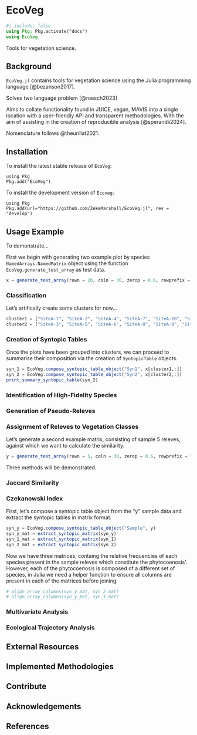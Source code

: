 # EcoVeg

```julia
#| include: false
using Pkg; Pkg.activate("docs")
using EcoVeg
```

Tools for vegetation science.

## Background

`EcoVeg.jl` contains tools for vegetation science using the Julia programming language [@bezanson2017].

Solves two language problem [@roesch2023]

Aims to collate functionality found in JUICE, vegan, MAVIS into a single location with a user-friendly API and transparent methodologies. With the aim of assisting in the creation of reproducible analysis [@sperandii2024].

Nomenclature follows @theurillat2021.


## Installation 

To install the latest stable release of `EcoVeg`:

```.julia
using Pkg
Pkg.add("EcoVeg")
```

To install the development version of `Ecoveg`:

```.julia
using Pkg
Pkg.add(url="https://github.com/ZekeMarshall/EcoVeg.jl", rev = "develop")
```

## Usage Example 

To demonstrate...

First we begin with generating two example plot by species `NamedArrays.NamedMatrix` object using the function `EcoVeg.generate_test_array` as test data.

```julia
x = generate_test_array(rown = 20, coln = 30, zerop = 0.6, rowprefix = "SiteA-", colprefix = "Species")
```

### Classification

Let's artifically create some clusters for now...

```julia
cluster1 = ["SiteA-1", "SiteA-2", "SiteA-4", "SiteA-7", "SiteA-10", "SiteA-11", "SiteA-12", "SiteA-15", "SiteA-18", "SiteA-19"]
cluster2 = ["SiteA-3", "SiteA-5", "SiteA-6", "SiteA-8", "SiteA-9", "SiteA-13", "SiteA-14", "SiteA-16", "SiteA-17", "SiteA-20"]
```

### Creation of Syntopic Tables

Once the plots have been grouped into clusters, we can proceed to summarise their composition via the creation of `SyntopicTable` objects.

```julia
syn_1 = EcoVeg.compose_syntopic_table_object("Syn1", x[cluster1,:])
syn_2 = EcoVeg.compose_syntopic_table_object("Syn2", x[cluster2,:])
print_summary_syntopic_table(syn_2)
```

### Identification of High-Fidelity Species

### Generation of Pseudo-Releves

### Assignment of Releves to Vegetation Classes

Let's generate a second example matrix, consisting of sample 5 releves, against which we want to calculate the similarity.

```julia
y = generate_test_array(rown = 5, coln = 30, zerop = 0.6, rowprefix = "SiteB-", colprefix = "Species")
```

Three methods will be demonstrated.

### Jaccard Similarity

### Czekanowski Index

First, let's compose a syntopic table object from the "y" sample data and extract the syntopic tables in matrix format.

```julia
syn_y = EcoVeg.compose_syntopic_table_object("Sample", y)
syn_y_mat = extract_syntopic_matrix(syn_y)
syn_1_mat = extract_syntopic_matrix(syn_1)
syn_2_mat = extract_syntopic_matrix(syn_2)
```

Now we have three matrices, containg the relative frequencies of each species present in the sample releves which constitute the phytocoenosis'.
However, each of the phytocoenosis is composed of a different set of species, in Julia we need a helper function to ensure all columns are present in each of the matrices before joining.

```julia
# align_array_columns(syn_y_mat, syn_2_mat)
# align_array_columns(syn_y_mat, syn_1_mat)
```

### Multivariate Analysis

### Ecological Trajectory Analysis

## External Resources 

## Implemented Methodologies

## Contribute 

## Acknowledgements

## References 